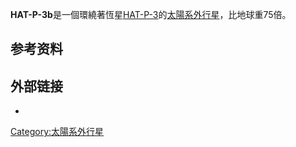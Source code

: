 {{Planetbox begin
| name = HAT-P-3b
}} 
{{Planetbox image
| image = Exoplanet Comparison HAT-P-3 b.png
| caption = HAT-P-3b与木星的大小比较
}}
{{Planetbox star 
| star = [[GSC_03466-00819|GSC 03466-00819]]<ref name="discovery">{{cite journal| title=HAT-P-3b: A heavy-element rich planet transiting a K dwarf star| first= G.| last= Torres| coauthors= G. A. Bakos, G. Kovacs, D. W. Latham, J. M. Fernandez, R. W. Noyes, G. A. Esquerdo, A. Sozzetti, D. A. Fischer, R. P. Butler, G. W. Marcy, R. P. Stefanik, D. D. Sasselov, J. Lazar, I. Papp, P. Sari| year= 2007| journal= ApJL| id={{arxiv|0707.4268v1}}}}</ref>
| constell = [[大熊座|大熊座]]
| RA = {{RA|13|44|23}}
| DEC = {{DEC|+48|01|43}}
| dist_ly = 457 ± 42
| dist_pc = 140 ± 13
| class =  K<ref name="discovery"/>
}} 
{{Planetbox orbit 
| semimajor = 0.03894
| eccentricity = 0 
| period =  2.899703
| inclination =  87.24
| ang_dist = 0.278
| long_peri = 
| t_peri = 2454218.7598 ± 0.0029
| semi-amp = 89.1 ± 2.0 
}}
{{Planetbox character 
| mass =   0.599 ± 0.026<ref name="discovery"/>
| radius = 0.890 ± 0.046<ref name="discovery"/>
| density = 1060 ± 170<ref name="discovery"/>
| gravity = 12.3
| gravity_earth = 1.25
| temperature = ?
}} 
{{Planetbox discovery 
| discovery_date = 2007
| discoverers =[[HATNet計畫|HATNet計畫]]
| discovery_method = 凌日法
| discovery_location = 
}}
{{Planetbox end}}
'''HAT-P-3b'''是一個環繞著恆星[[HAT-P-3|HAT-P-3]]的[[太陽系外行星|太陽系外行星]]，比地球重75倍。

== 参考资料 ==
{{reflist}}

== 外部链接 ==
{{commonscat-inline|HAT-P-3 b|HAT-P-3b}}
* {{cite web |url=http://exoplanet.eu/planet.php?p1=HAT-P-3&p2=b |title=Notes for planet HAT-P-3 b |accessdate=2008-07-02 |work=The Extrasolar Planets Encyclopaedia |publisher= |date= |archive-date=2012-05-10 |archive-url=https://www.webcitation.org/67ZEcXzzR?url=http://exoplanet.eu/planet.php?p1=HAT-P-3 |dead-url=no }}

{{太陽系外行星小作品}}

[[Category:太陽系外行星|Category:太陽系外行星]]